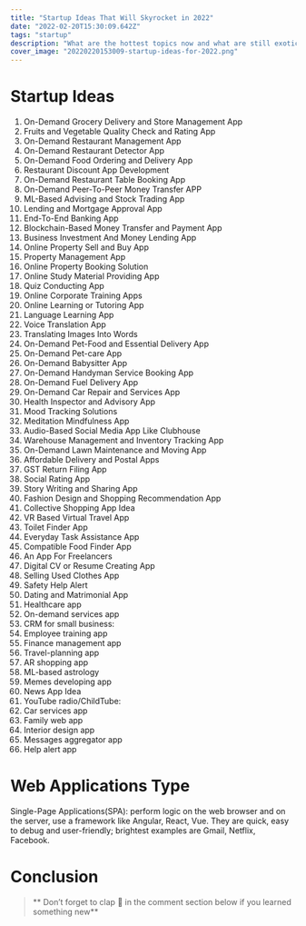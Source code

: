 ```yaml
---
title: "Startup Ideas That Will Skyrocket in 2022"
date: "2022-02-20T15:30:09.642Z"
tags: "startup"
description: "What are the hottest topics now and what are still exotic to the market of technology?"
cover_image: "20220220153009-startup-ideas-for-2022.png"
---
```


# Startup Ideas

1. On-Demand Grocery Delivery and Store Management App
2. Fruits and Vegetable Quality Check and Rating App
3. On-Demand Restaurant Management App
4. On-Demand Restaurant Detector App
5. On-Demand Food Ordering and Delivery App
6. Restaurant Discount App Development
7. On-Demand Restaurant Table Booking App
8. On-Demand Peer-To-Peer Money Transfer APP
9. ML-Based Advising and Stock Trading App
10. Lending and Mortgage Approval App
11. End-To-End Banking App
12. Blockchain-Based Money Transfer and Payment App
13. Business Investment And Money Lending App
14. Online Property Sell and Buy App
15. Property Management App
16. Online Property Booking Solution
17. Online Study Material Providing App
18. Quiz Conducting App
19. Online Corporate Training Apps
20. Online Learning or Tutoring App
21. Language Learning App
22. Voice Translation App
23. Translating Images Into Words
24. On-Demand Pet-Food and Essential Delivery App
25. On-Demand Pet-care App
26. On-Demand Babysitter App
27. On-Demand Handyman Service Booking App
28. On-Demand Fuel Delivery App
29. On-Demand Car Repair and Services App
30. Health Inspector and Advisory App
31. Mood Tracking Solutions
32. Meditation Mindfulness App
33. Audio-Based Social Media App Like Clubhouse
34. Warehouse Management and Inventory Tracking App
35. On-Demand Lawn Maintenance and Moving App
36. Affordable Delivery and Postal Apps
37. GST Return Filing App
38. Social Rating App
39. Story Writing and Sharing App
40. Fashion Design and Shopping Recommendation App
41. Collective Shopping App Idea
42. VR Based Virtual Travel App
43. Toilet Finder App
44. Everyday Task Assistance App
45. Compatible Food Finder App
46. An App For Freelancers
47. Digital CV or Resume Creating App
48. Selling Used Clothes App
49. Safety Help Alert
50. Dating and Matrimonial App
51. Healthcare app
52. On-demand services app
53. CRM for small business:
54. Employee training app
55. Finance management app
56. Travel-planning app
57. AR shopping app
58. ML-based astrology
59. Memes developing app
60. News App Idea
61. YouTube radio/ChildTube:
62. Car services app
63. Family web app
64. Interior design app
65. Messages aggregator app
66. Help alert app

# Web Applications Type

Single-Page Applications(SPA): perform logic on the web browser and on the server, use a framework like Angular, React, Vue. They are quick, easy to debug and user-friendly; brightest examples are Gmail, Netflix, Facebook.

# Conclusion

> ** Don’t forget to clap 👏 in the comment section below if you learned something new**
